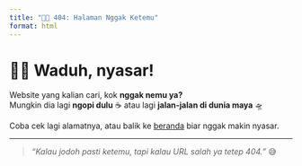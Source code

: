 ```yaml
---
title: "😵‍💫 404: Halaman Nggak Ketemu"
format: html
---
```


# 😵‍💫 Waduh, nyasar!

Website yang kalian cari, kok **nggak nemu ya?**  
Mungkin dia lagi **ngopi dulu** ☕ atau lagi **jalan-jalan di dunia maya** 🛸

Coba cek lagi alamatnya, atau balik ke [beranda](index.qmd) biar nggak makin nyasar.

---

> _"Kalau jodoh pasti ketemu, tapi kalau URL salah ya tetep 404."_ 😅
